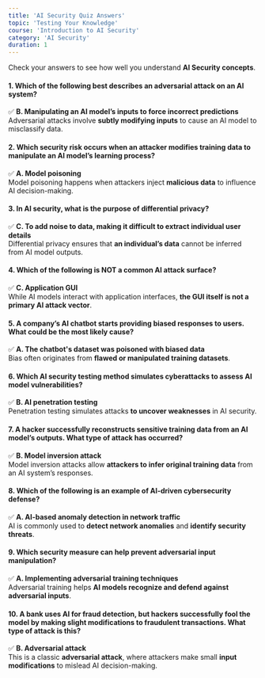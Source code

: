 ```yaml
---
title: 'AI Security Quiz Answers'
topic: 'Testing Your Knowledge'
course: 'Introduction to AI Security'
category: 'AI Security'
duration: 1
---
```


Check your answers to see how well you understand **AI Security concepts**.

#### **1. Which of the following best describes an adversarial attack on an AI system?**

✅ **B. Manipulating an AI model’s inputs to force incorrect predictions**  
Adversarial attacks involve **subtly modifying inputs** to cause an AI model to misclassify data.

#### **2. Which security risk occurs when an attacker modifies training data to manipulate an AI model’s learning process?**

✅ **A. Model poisoning**  
Model poisoning happens when attackers inject **malicious data** to influence AI decision-making.

#### **3. In AI security, what is the purpose of differential privacy?**

✅ **C. To add noise to data, making it difficult to extract individual user details**  
Differential privacy ensures that **an individual’s data** cannot be inferred from AI model outputs.

#### **4. Which of the following is NOT a common AI attack surface?**

✅ **C. Application GUI**  
While AI models interact with application interfaces, **the GUI itself is not a primary AI attack vector**.

#### **5. A company’s AI chatbot starts providing biased responses to users. What could be the most likely cause?**

✅ **A. The chatbot's dataset was poisoned with biased data**  
Bias often originates from **flawed or manipulated training datasets**.

#### **6. Which AI security testing method simulates cyberattacks to assess AI model vulnerabilities?**

✅ **B. AI penetration testing**  
Penetration testing simulates attacks **to uncover weaknesses** in AI security.

#### **7. A hacker successfully reconstructs sensitive training data from an AI model’s outputs. What type of attack has occurred?**

✅ **B. Model inversion attack**  
Model inversion attacks allow **attackers to infer original training data** from an AI system’s responses.

#### **8. Which of the following is an example of AI-driven cybersecurity defense?**

✅ **A. AI-based anomaly detection in network traffic**  
AI is commonly used to **detect network anomalies** and **identify security threats**.

#### **9. Which security measure can help prevent adversarial input manipulation?**

✅ **A. Implementing adversarial training techniques**  
Adversarial training helps **AI models recognize and defend against adversarial inputs**.

#### **10. A bank uses AI for fraud detection, but hackers successfully fool the model by making slight modifications to fraudulent transactions. What type of attack is this?**

✅ **B. Adversarial attack**  
This is a classic **adversarial attack**, where attackers make small **input modifications** to mislead AI decision-making.
